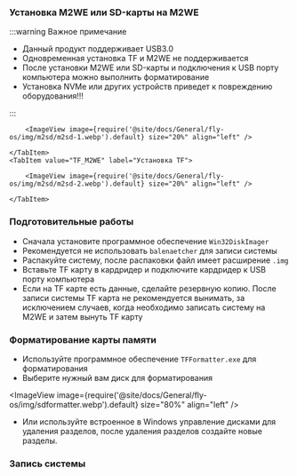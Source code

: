 
### Установка M2WE или SD-карты на M2WE

:::warning Важное примечание

* Данный продукт поддерживает USB3.0
* Одновременная установка TF и M2WE не поддерживается
* После установки M2WE или SD-карты и подключения к USB порту компьютера можно выполнить форматирование
* Установка NVMe или других устройств приведет к повреждению оборудования!!!

:::

<Tabs>
    <TabItem value="M2" label="Установка M2WE" default>
        
        <ImageView image={require('@site/docs/General/fly-os/img/m2sd/m2sd-1.webp').default} size="20%" align="left" />

    </TabItem>
    <TabItem value="TF_M2WE" label="Установка TF">
        
        <ImageView image={require('@site/docs/General/fly-os/img/m2sd/m2sd-2.webp').default} size="20%" align="left" />

    </TabItem>
</Tabs>

### Подготовительные работы

* Сначала установите программное обеспечение `Win32DiskImager`
* Рекомендуется не использовать `balenaetcher` для записи системы
* Распакуйте систему, после распаковки файл имеет расширение `.img`
* Вставьте TF карту в кардридер и подключите кардридер к USB порту компьютера
* Если на TF карте есть данные, сделайте резервную копию. После записи системы TF карта не рекомендуется вынимать, за исключением случаев, когда необходимо записать систему на M2WE и затем вынуть TF карту

### Форматирование карты памяти

* Используйте программное обеспечение `TFFormatter.exe` для форматирования
* Выберите нужный вам диск для форматирования

<ImageView image={require('@site/docs/General/fly-os/img/sdformatter.webp').default} size="80%" align="left" />

* Или используйте встроенное в Windows управление дисками для удаления разделов, после удаления разделов создайте новые разделы.

### Запись системы

<WIN32 />
